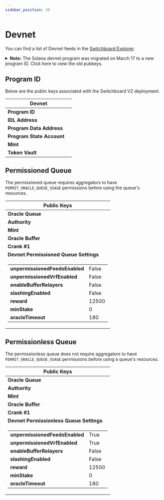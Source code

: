 ```yaml
---
sidebar_position: 20
---
```



# Devnet

You can find a list of Devnet feeds in the
[Switchboard Explorer](https://switchboard.xyz/explorer/).

<details>

<summary>
  <b>Note:</b> The Solana devnet program was migrated on March 17 to a new
  program ID. Click here to view the old pubkeys.
</summary>

<h2>Program ID</h2>

<table>
  <thead>
    <tr>
      <th colspan="2">Devnet</th>
    </tr>
  </thead>
  <tbody>
    <tr>
      <td>
        <b>Program ID</b>
      </td>
      <td>
        <PublicKeyButton publicKey="2TfB33aLaneQb5TNVwyDz3jSZXS6jdW2ARw1Dgf84XCG" />
      </td>
    </tr>
    <tr>
      <td>
        <b>IDL Address</b>
      </td>
      <td>
        <PublicKeyButton publicKey="CKwZcshn4XDvhaWVH9EXnk3iu19t6t5xP2Sy2pD6TRDp" />
      </td>
    </tr>
    <tr>
      <td>
        <b>Program Data Address</b>
      </td>
      <td>
        <PublicKeyButton publicKey="J4CArpsbrZqu1axqQ4AnrqREs3jwoyA1M5LMiQQmAzB9" />
      </td>
    </tr>
    <tr>
      <td>
        <b>Program State Account</b>
      </td>
      <td>
        <PublicKeyButton publicKey="BYM81n8HvTJuqZU1PmTVcwZ9G8uoji7FKM6EaPkwphPt" />
      </td>
    </tr>
    <tr>
      <td>
        <b>Mint</b>
      </td>
      <td>
        <PublicKeyButton publicKey="So11111111111111111111111111111111111111112" />
      </td>
    </tr>
    <tr>
      <td>
        <b>Token Vault</b>
      </td>
      <td>
        <PublicKeyButton publicKey="FVLfR6C2ckZhbSwBzZY4CX7YBcddUSge5BNeGQv5eKhy" />
      </td>
    </tr>
  </tbody>
</table>

<h2>Permissioned Queue</h2>

The permissioned queue requires aggregators to have `PERMIT_ORACLE_QUEUE_USAGE`
permissions before using the queue's resources.

<table>
  <thead>
    <tr>
      <th colspan="2">Public Keys</th>
    </tr>
  </thead>
  <tbody>
    <tr>
      <td>
        <b>Oracle Queue</b>
      </td>
      <td>
        <PublicKeyButton publicKey="GhYg3R1V6DmJbwuc57qZeoYG6gUuvCotUF1zU3WCj98U" />
      </td>
    </tr>
    <tr>
      <td>
        <b>Authority</b>
      </td>
      <td>
        <PublicKeyButton publicKey="2KgowxogBrGqRcgXQEmqFvC3PGtCu66qERNJevYW8Ajh" />
      </td>
    </tr>
    <tr>
      <td>
        <b>Mint</b>
      </td>
      <td>
        <PublicKeyButton publicKey="So11111111111111111111111111111111111111112" />
      </td>
    </tr>
    <tr>
      <td>
        <b>Oracle Buffer</b>
      </td>
      <td>
        <PublicKeyButton publicKey="DQXUDDcDoQ2FjzjYRi45gjdRqe1EsLwoqNhW2hf488gf" />
      </td>
    </tr>
    <tr>
      <td>
        <b>Crank #1</b>
      </td>
      <td>
        <PublicKeyButton publicKey="85L2cFUvXaeGQ4HrzP8RJEVCL7WvRrXM2msvEmQ82AVr" />
      </td>
    </tr>
    <tr>
      <td colspan="2">
        <div className="centeredText">
          <b>Devnet Permissioned Queue Settings</b>
        </div>
      </td>
    </tr>
    <tr>
      <td colspan="2">
        <table className="table_no_border">
          <tr>
            <td>
              <b>unpermissionedFeedsEnabled</b>
            </td>
            <td>False</td>
          </tr>
          <tr>
            <td>
              <b>unpermissionedVrfEnabled</b>
            </td>
            <td>False</td>
          </tr>
          <tr>
            <td>
              <b>enableBufferRelayers</b>
            </td>
            <td>False</td>
          </tr>
          <tr>
            <td>
              <b>slashingEnabled</b>
            </td>
            <td>False</td>
          </tr>
          <tr>
            <td>
              <b>reward</b>
            </td>
            <td>12500</td>
          </tr>
          <tr>
            <td>
              <b>minStake</b>
            </td>
            <td>0</td>
          </tr>
          <tr>
            <td>
              <b>oracleTimeout</b>
            </td>
            <td>180</td>
          </tr>
        </table>
      </td>
    </tr>
  </tbody>
</table>

<h2>Permissionless Queue</h2>

The permissionless queue does not require aggregators to have
`PERMIT_ORACLE_QUEUE_USAGE` permissions before using a queue's resources.

<table>
  <thead>
    <tr>
      <th colspan="2">Public Keys</th>
    </tr>
  </thead>
  <tbody>
    <tr>
      <td>
        <b>Oracle Queue</b>
      </td>
      <td>
        <PublicKeyButton publicKey="F8ce7MsckeZAbAGmxjJNetxYXQa9mKr9nnrC3qKubyYy" />
      </td>
    </tr>
    <tr>
      <td>
        <b>Authority</b>
      </td>
      <td>
        <PublicKeyButton publicKey="2KgowxogBrGqRcgXQEmqFvC3PGtCu66qERNJevYW8Ajh" />
      </td>
    </tr>
    <tr>
      <td>
        <b>Mint</b>
      </td>
      <td>
        <PublicKeyButton publicKey="So11111111111111111111111111111111111111112" />
      </td>
    </tr>
    <tr>
      <td>
        <b>Oracle Buffer</b>
      </td>
      <td>
        <PublicKeyButton publicKey="7yJ3sSifpmUFB5BcXy6yMDje15xw2CovJjfXfBKsCfT5" />
      </td>
    </tr>
    <tr>
      <td>
        <b>Crank #1</b>
      </td>
      <td>
        <PublicKeyButton publicKey="GN9jjCy2THzZxhYqZETmPM3my8vg4R5JyNkgULddUMa5" />
      </td>
    </tr>
    <tr>
      <td colspan="2">
        <div className="centeredText">
          <b>Devnet Permissionless Queue Settings</b>
        </div>
      </td>
    </tr>
    <tr>
      <td colspan="2">
        <table className="table_no_border">
          <tr>
            <td>
              <b>unpermissionedFeedsEnabled</b>
            </td>
            <td>True</td>
          </tr>
          <tr>
            <td>
              <b>unpermissionedVrfEnabled</b>
            </td>
            <td>True</td>
          </tr>
          <tr>
            <td>
              <b>enableBufferRelayers</b>
            </td>
            <td>False</td>
          </tr>
          <tr>
            <td>
              <b>slashingEnabled</b>
            </td>
            <td>False</td>
          </tr>
          <tr>
            <td>
              <b>reward</b>
            </td>
            <td>12500</td>
          </tr>
          <tr>
            <td>
              <b>minStake</b>
            </td>
            <td>0</td>
          </tr>
          <tr>
            <td>
              <b>oracleTimeout</b>
            </td>
            <td>180</td>
          </tr>
        </table>
      </td>
    </tr>
  </tbody>
</table>

</details>

## Program ID

Below are the public keys associated with the Switchboard V2 deployment.

<table>
  <thead>
    <tr>
      <th colspan="2">Devnet</th>
    </tr>
  </thead>
  <tbody>
    <tr>
      <td>
        <b>Program ID</b>
      </td>
      <td>
        <PublicKeyButton publicKey="SW1TCH7qEPTdLsDHRgPuMQjbQxKdH2aBStViMFnt64f" />
      </td>
    </tr>
    <tr>
      <td>
        <b>IDL Address</b>
      </td>
      <td>
        <PublicKeyButton publicKey="Fi8vncGpNKbq62gPo56G4toCehWNy77GgqGkTaAF5Lkk" />
      </td>
    </tr>
    <tr>
      <td>
        <b>Program Data Address</b>
      </td>
      <td>
        <PublicKeyButton publicKey="7nYabs9dUhvxYwdTnrWVBL9MYviKSfrEbdWCUbcnwkpF" />
      </td>
    </tr>
    <tr>
      <td>
        <b>Program State Account</b>
      </td>
      <td>
        <PublicKeyButton publicKey="CyZuD7RPDcrqCGbNvLCyqk6Py9cEZTKmNKujfPi3ynDd" />
      </td>
    </tr>
    <tr>
      <td>
        <b>Mint</b>
      </td>
      <td>
        <PublicKeyButton publicKey="So11111111111111111111111111111111111111112" />
      </td>
    </tr>
    <tr>
      <td>
        <b>Token Vault</b>
      </td>
      <td>
        <PublicKeyButton publicKey="J7nSEX8ADf3pVVicd6yKy2Skvg8iLePEmkLUisAAaioD" />
      </td>
    </tr>
  </tbody>
</table>

## Permissioned Queue

The permissioned queue requires aggregators to have `PERMIT_ORACLE_QUEUE_USAGE`
permissions before using the queue's resources.

<table>
  <thead>
    <tr>
      <th colspan="2">Public Keys</th>
    </tr>
  </thead>
  <tbody>
    <tr>
      <td>
        <b>Oracle Queue</b>
      </td>
      <td>
        <PublicKeyButton publicKey="PeRMnAqNqHQYHUuCBEjhm1XPeVTh4BxjY4t4TPan1pG" />
      </td>
    </tr>
    <tr>
      <td>
        <b>Authority</b>
      </td>
      <td>
        <PublicKeyButton publicKey="2KgowxogBrGqRcgXQEmqFvC3PGtCu66qERNJevYW8Ajh" />
      </td>
    </tr>
    <tr>
      <td>
        <b>Mint</b>
      </td>
      <td>
        <PublicKeyButton publicKey="So11111111111111111111111111111111111111112" />
      </td>
    </tr>
    <tr>
      <td>
        <b>Oracle Buffer</b>
      </td>
      <td>
        <PublicKeyButton publicKey="dBufSqtKN59Whpq3oeh6pyxJm1yzpf9XJTTubTKVQtf" />
      </td>
    </tr>
    <tr>
      <td>
        <b>Crank #1</b>
      </td>
      <td>
        <PublicKeyButton publicKey="crnKsPsuP6f7uiDbAYYw66h2RNBrqoazmtZHwazkC6V" />
      </td>
    </tr>
    <tr>
      <td colspan="2">
        <div className="centeredText">
          <b>Devnet Permissioned Queue Settings</b>
        </div>
      </td>
    </tr>
    <tr>
      <td colspan="2">
        <table className="table_no_border">
          <tr>
            <td>
              <b>unpermissionedFeedsEnabled</b>
            </td>
            <td>False</td>
          </tr>
          <tr>
            <td>
              <b>unpermissionedVrfEnabled</b>
            </td>
            <td>False</td>
          </tr>
          <tr>
            <td>
              <b>enableBufferRelayers</b>
            </td>
            <td>False</td>
          </tr>
          <tr>
            <td>
              <b>slashingEnabled</b>
            </td>
            <td>False</td>
          </tr>
          <tr>
            <td>
              <b>reward</b>
            </td>
            <td>12500</td>
          </tr>
          <tr>
            <td>
              <b>minStake</b>
            </td>
            <td>0</td>
          </tr>
          <tr>
            <td>
              <b>oracleTimeout</b>
            </td>
            <td>180</td>
          </tr>
        </table>
      </td>
    </tr>
  </tbody>
</table>

## Permissionless Queue

The permissionless queue does not require aggregators to have
`PERMIT_ORACLE_QUEUE_USAGE` permissions before using a queue's resources.

<table>
  <thead>
    <tr>
      <th colspan="2">Public Keys</th>
    </tr>
  </thead>
  <tbody>
    <tr>
      <td>
        <b>Oracle Queue</b>
      </td>
      <td>
        <PublicKeyButton publicKey="uPeRMdfPmrPqgRWSrjAnAkH78RqAhe5kXoW6vBYRqFX" />
      </td>
    </tr>
    <tr>
      <td>
        <b>Authority</b>
      </td>
      <td>
        <PublicKeyButton publicKey="2KgowxogBrGqRcgXQEmqFvC3PGtCu66qERNJevYW8Ajh" />
      </td>
    </tr>
    <tr>
      <td>
        <b>Mint</b>
      </td>
      <td>
        <PublicKeyButton publicKey="So11111111111111111111111111111111111111112" />
      </td>
    </tr>
    <tr>
      <td>
        <b>Oracle Buffer</b>
      </td>
      <td>
        <PublicKeyButton publicKey="dBufJumLPqiEhSvVK9D8tp8vkDCgMXWfDnaHgGZUnBj" />
      </td>
    </tr>
    <tr>
      <td>
        <b>Crank #1</b>
      </td>
      <td>
        <PublicKeyButton publicKey="UcrnK4w2HXCEjY8z6TcQ9tysYr3c9VcFLdYAU9YQP5e" />
      </td>
    </tr>
    <tr>
      <td colspan="2">
        <div className="centeredText">
          <b>Devnet Permissionless Queue Settings</b>
        </div>
      </td>
    </tr>
    <tr>
      <td colspan="2">
        <table className="table_no_border">
          <tr>
            <td>
              <b>unpermissionedFeedsEnabled</b>
            </td>
            <td>True</td>
          </tr>
          <tr>
            <td>
              <b>unpermissionedVrfEnabled</b>
            </td>
            <td>True</td>
          </tr>
          <tr>
            <td>
              <b>enableBufferRelayers</b>
            </td>
            <td>False</td>
          </tr>
          <tr>
            <td>
              <b>slashingEnabled</b>
            </td>
            <td>False</td>
          </tr>
          <tr>
            <td>
              <b>reward</b>
            </td>
            <td>12500</td>
          </tr>
          <tr>
            <td>
              <b>minStake</b>
            </td>
            <td>0</td>
          </tr>
          <tr>
            <td>
              <b>oracleTimeout</b>
            </td>
            <td>180</td>
          </tr>
        </table>
      </td>
    </tr>
  </tbody>
</table>
